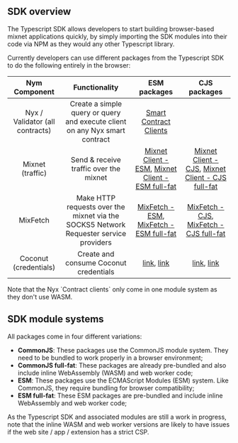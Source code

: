 
## SDK overview
The Typescript SDK allows developers to start building browser-based mixnet applications quickly, by simply importing the SDK modules into their code via NPM as they would any other Typescript library.

Currently developers can use different packages from the Typescript SDK to do the following entirely in the browser:

| Nym Component  | Functionality | ESM packages   | CJS packages   |
| :-------------: | :----------: |  :---------: |  :---------: |
| Nyx / Validator (all contracts) |  Create a simple query or query and execute client  on any Nyx smart contract  | [Smart Contract Clients](https://www.npmjs.com/package/@nymproject/contract-clients)  | 
| Mixnet (traffic) | Send & receive traffic over the mixnet |  [Mixnet Client - ESM](https://www.npmjs.com/package/@nymproject/sdk), [Mixnet Client - ESM full-fat](https://www.npmjs.com/package/@nymproject/sdk-full-fat)  | [Mixnet Client - CJS](https://www.npmjs.com/package/@nymproject/sdk-commonjs), [Mixnet Client - CJS full-fat](https://www.npmjs.com/package/@nymproject/sdk-commonjs-full-fat) 
| MixFetch  |  Make HTTP requests over the mixnet via the SOCKS5 Network Requester service providers  |   [MixFetch - ESM](https://www.npmjs.com/package/@nymproject/mix-fetch), [MixFetch - ESM full-fat](https://www.npmjs.com/package/@nymproject/mix-fetch-full-fat) | [MixFetch - CJS](https://www.npmjs.com/package/@nymproject/mix-fetch-commonjs), [MixFetch - CJS full-fat](https://www.npmjs.com/package/@nymproject/mix-fetch-commonjs-full-fat)
| Coconut (credentials) |  Create and consume Coconut credentials |   [link](), [link]() | [link](), [link]()

<Callout type="info" emoji="⚠️">
  Note that the Nyx `Contract clients` only come in one module system as they don't use WASM. 
</Callout>


## SDK module systems
All packages come in four different variations:
- **CommonJS**: These packages use the CommonJS module system. They need to be bundled to work properly in a browser environment;
- **CommonJS full-fat**: These packages are already pre-bundled and also include inline WebAssembly (WASM) and web worker code;
- **ESM**: These packages use the ECMAScript Modules (ESM) system. Like CommonJS, they require bundling for browser compatibility;
- **ESM full-fat**: These ESM packages are pre-bundled and include inline WebAssembly and web worker code;

 
<Callout type="info" emoji="⚠️">
  As the Typescript SDK and associated modules are still a work in progress, note that the inline WASM and web worker versions are likely to have issues if the web site / app / extension has a strict CSP.
</Callout>

